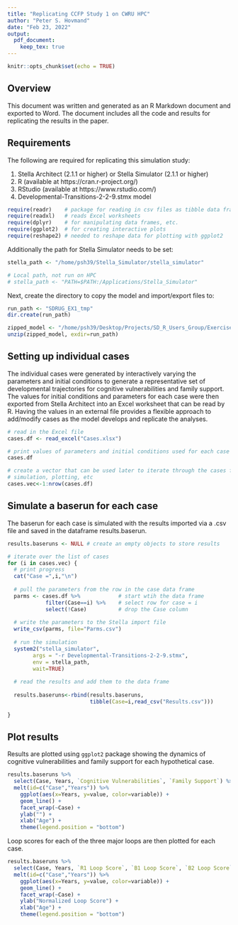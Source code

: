 ```yaml
---
title: "Replicating CCFP Study 1 on CWRU HPC"
author: "Peter S. Hovmand"
date: "Feb 23, 2022"
output:
  pdf_document: 
    keep_tex: true 
---
```


```r
knitr::opts_chunk$set(echo = TRUE)
```

## Overview

This document was written and generated as an R Markdown document and exported to Word. The document includes all the code and results for replicating the results in the paper. 

## Requirements

The following are required for replicating this simulation study:

1. Stella Architect (2.1.1 or higher) or Stella Simulator (2.1.1 or higher)
2. R (available at https://cran.r-project.org/)
3. RStudio (available at https://www.rstudio.com/)
4. Developmental-Transitions-2-2-9.stmx model

```r
require(readr)    # package for reading in csv files as tibble data frame
require(readxl)   # reads Excel worksheets
require(dplyr)    # for manipulating data frames, etc. 
require(ggplot2)  # for creating interactive plots 
require(reshape2) # needed to reshape data for plotting with ggplot2
```

Additionally the path for Stella Simulator needs to be set:

```r
stella_path <- "/home/psh39/Stella_Simulator/stella_simulator"

# Local path, not run on HPC
# stella_path <- "PATH=$PATH:/Applications/Stella_Simulator"
```

Next, create the directory to copy the model and import/export files to:

```r
run_path <- "SDRUG_EX1_tmp"
dir.create(run_path)
```



```r
zipped_model <- "/home/psh39/Desktop/Projects/SD_R_Users_Group/Exercise_03/CCFP-Study-1.zip"
unzip(zipped_model, exdir=run_path)
```


## Setting up individual cases

The individual cases were generated by interactively varying the parameters and initial conditions to generate a representative set of developmental trajectories for cognitive vulnerabilities and family support. The values for initial conditions and parameters for each case were then exported from Stella Architect into an Excel worksheet that can be read by R. Having the values in an external file provides a flexible approach to add/modify cases as the model develops and replicate the analyses. 

```r
# read in the Excel file
cases.df <- read_excel("Cases.xlsx")

# print values of parameters and initial conditions used for each case
cases.df

# create a vector that can be used later to iterate through the cases for 
# simulation, plotting, etc
cases.vec<-1:nrow(cases.df) 
```

## Simulate a baserun for each case

The baserun for each case is simulated with the results imported via a .csv file and saved in the dataframe results.baserun. 

```r
results.baseruns <- NULL # create an empty objects to store results

# iterate over the list of cases 
for (i in cases.vec) {
  # print progress
  cat("Case =",i,"\n")
  
  # pull the parameters from the row in the case data frame
  parms <- cases.df %>%            # start wtih the data frame
            filter(Case==i) %>%    # select row for case = i 
            select(!Case)          # drop the Case column
  
  # write the parameters to the Stella import file
  write_csv(parms, file="Parms.csv")
  
  # run the simulation 
  system2("stella_simulator",
        args = "-r Developmental-Transitions-2-2-9.stmx",
        env = stella_path, 
        wait=TRUE)
  
  # read the results and add them to the data frame
  
  results.baseruns<-rbind(results.baseruns, 
                          tibble(Case=i,read_csv("Results.csv")))
  
}

```

## Plot results

Results are plotted using `ggplot2` package showing the dynamics of cognitive vulnerabilities and family support for each hypothetical case. 

```r
results.baseruns %>% 
  select(Case, Years, `Cognitive Vulnerabilities`, `Family Support`) %>%
  melt(id=c("Case","Years")) %>% 
    ggplot(aes(x=Years, y=value, color=variable)) +
    geom_line() +
    facet_wrap(~Case) + 
    ylab("") + 
    xlab("Age") + 
    theme(legend.position = "bottom")
```

Loop scores for each of the three major loops are then plotted for each case. 

```r
results.baseruns %>% 
  select(Case, Years, `R1 Loop Score`, `B1 Loop Score`, `B2 Loop Score`) %>%
  melt(id=c("Case","Years")) %>% 
    ggplot(aes(x=Years, y=value, color=variable)) +
    geom_line() +
    facet_wrap(~Case) + 
    ylab("Normalized Loop Score") + 
    xlab("Age") + 
    theme(legend.position = "bottom")
```

